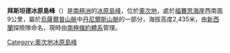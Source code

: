 {{Coord|71|20|S|159|40|E|source:GNIS|display=title}}

'''拜斯坦德冰原島峰'''（{{lang-en|Bystander Nunatak}}）是[[南極洲|南極洲]]的[[冰原島峰|冰原島峰]]，位於[[奧次地|奧次地]]，處於[[福賽思海崖|福賽思海崖]]西南面9公里，屬於[[烏薩爾普山脈|烏薩爾普山脈]]中[[丹尼爾斯山脈|丹尼爾斯山脈]]的一部分，海拔高度2,435米，由[[新西蘭|新西蘭]]探險隊命名，現時由[[南極條約體系|南極條約體系]]管理。

{{DEFAULTSORT:Bystander Nunatak}}
[[Category:奧次地冰原島峰|Category:奧次地冰原島峰]]


{{OatesLand-geo-stub}}